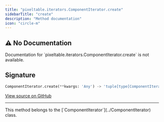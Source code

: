 ```yaml
---
title: "pixeltable.iterators.ComponentIterator.create"
sidebarTitle: "create"
description: "Method documentation"
icon: "circle-m"
---
```

## ⚠️ No Documentation

<Warning>
Documentation for `pixeltable.iterators.ComponentIterator.create` is not available.
</Warning>

## Signature

```python
ComponentIterator.create(**kwargs: 'Any') -> 'tuple[type[ComponentIterator], dict[str, Any]]'
```

<a href="https://github.com/pixeltable/pixeltable/blob/main/pixeltable/iterators/base.py#L51" target="_self">View source on GitHub</a>


---

<Note>
This method belongs to the [`ComponentIterator`](../ComponentIterator) class.
</Note>
